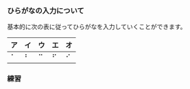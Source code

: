 
### ひらがなの入力について

基本的に次の表に従ってひらがなを入力していくことができます。

| ア  | イ  | ウ  | エ  | オ  |
| --- | --- | --- | --- | --- |
| ⠁   | ⠃   | ⠉   | ⠋   | ⠊   |

### 練習

<PracticeField question="Q1 テ を入力してください。" answer="⠟" />
<PracticeField question="Q2 ン を入力してください。" answer="⠴" />
<PracticeField question="Q3 シ を入力してください。" answer="⠳" />
